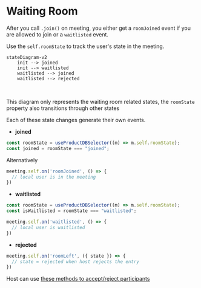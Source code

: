 # Waiting Room

After you call `.join()` on meeting, you either get a `roomJoined` event if you are allowed to join or a `waitlisted` event.

Use the `self.roomState` to track the user's state in the meeting.

```mermaid
stateDiagram-v2
    init --> joined
    init --> waitlisted
    waitlisted --> joined
    waitlisted --> rejected
```

<br />

This diagram only represents the waiting room related states, the `roomState` property also transitions through other states

Each of these state changes generate their own events.

- **joined**

```ts
const roomState = useProductDBSelector((m) => m.self.roomState);
const joined = roomState === "joined";
```

Alternatively

```ts
meeting.self.on('roomJoined', () => {
  // local user is in the meeting
})
```

- **waitlisted**

```ts
const roomState = useProductDBSelector((m) => m.self.roomState);
const isWaitlisted = roomState === "waitlisted";
```

```ts
meeting.self.on('waitlisted', () => {
  // local user is waitlisted
})
```

- **rejected** 


```ts
meeting.self.on('roomLeft', ({ state }) => {
  // state = rejected when host rejects the entry
})
```

Host can use [these methods to accept/reject participants](/rn-core/participants#waiting-room-methods)